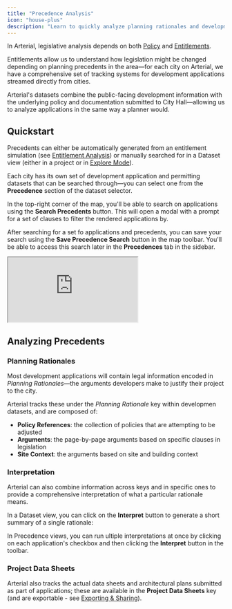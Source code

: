```yaml
---
title: "Precedence Analysis"
icon: "house-plus"
description: "Learn to quickly analyze planning rationales and development applications"
---
```


In Arterial, legislative analysis depends on both [Policy](/essentials/policies) and [Entitlements](/essentials/entitlements).

Entitlements allow us to understand how legislation might be changed depending on planning precedents in the area—for each city on Arterial, we have a comprehensive set of tracking systems for development applications streamed directly from cities.

Arterial's datasets combine the public-facing development information with the underlying policy and documentation submitted to City Hall—allowing us to analyze applications in the same way a planner would.

## Quickstart

Precedents can either be automatically generated from an entitlement simulation (see [Entitlement Analysis](/essentials/entitlements)) or manually searched for in a Dataset view (either in a project or in [Explore Mode](/workflows/parcel-search)).

Each city has its own set of development application and permitting datasets that can be searched through—you can select one from the **Precedence** section of the dataset selector.

In the top-right corner of the map, you'll be able to search on applications using the <Icon icon="search" color="#FFF" /> **Search Precedents** button. This will open a modal with a prompt for a set of clauses to filter the rendered applications by.

After searching for a set fo applications and precedents, you can save your search using the <Icon icon="save" color="#FFF" /> **Save Precedence Search** button in the map toolbar. You'll be able to access this search later in the <Icon icon="house-plus" color="#FFF" /> **Precedences** tab in the sidebar.

<Frame caption="Precedences can be generated from the entitlements bar.">
	<iframe
		src="https://player.mux.com/THWyHSAwbmzivmmFaYud007r4tS1lDq1RWtEDne021GNU?accent-color=%239c9586&muted=true&voluem=0"
		allow="accelerometer; gyroscope; autoplay; encrypted-media; picture-in-picture;"
		allowfullscreen
		className="w-full aspect-video"
	></iframe>
</Frame>

## Analyzing Precedents

### Planning Rationales

Most development applications will contain legal information encoded in _Planning Rationales_—the arguments developers make to justify their project to the city.

Arterial tracks these under the _Planning Rationale_ key within developmen datasets, and are composed of:

- **Policy References**: the collection of policies that are attempting to be adjusted
- **Arguments**: the page-by-page arguments based on specific clauses in legislation
- **Site Context**: the arguments based on site and building context

### Interpretation

Arterial can also combine information across keys and in specific ones to provide a comprehensive interpretation of what a particular rationale means.

In a Dataset view, you can click on the <Icon icon="sparkles" color="#FFF" /> **Interpret** button to generate a short summary of a single rationale:

In Precedence views, you can run ultiple interpretations at once by clicking on each application's checkbox and then clicking the <Icon icon="sparkles" color="#FFF" /> **Interpret** button in the toolbar.

### Project Data Sheets

Arterial also tracks the actual data sheets and architectural plans submitted as part of applications; these are available in the **Project Data Sheets** key (and are exportable - see [Exporting & Sharing](/workflows/exporting)).
